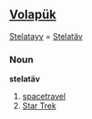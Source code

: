 ==[[Volapük]]==
[[Stelatayv]] = [[Stelatäv]] 

===Noun===
'''stelatäv'''
 
# [[spacetravel]]
# [[Star Trek]]